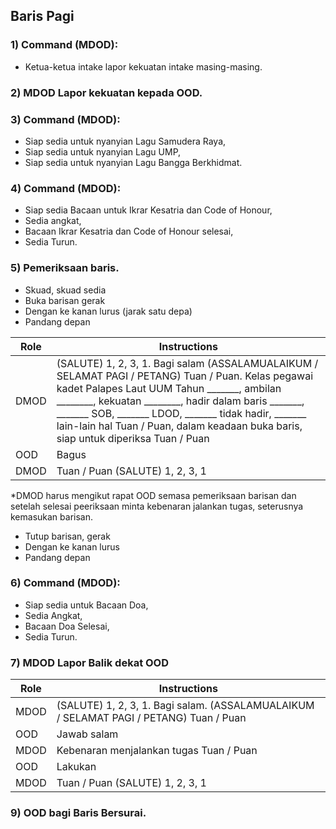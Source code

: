## Baris Pagi

### 1) Command (MDOD): 
   - Ketua-ketua intake lapor kekuatan intake masing-masing.

### 2) MDOD Lapor kekuatan kepada OOD.

### 3) Command (MDOD): 
   - Siap sedia untuk nyanyian Lagu Samudera Raya,
   - Siap sedia untuk nyanyian Lagu UMP,
   - Siap sedia untuk nyanyian Lagu Bangga Berkhidmat.

### 4) Command (MDOD): 
   - Siap sedia Bacaan untuk Ikrar Kesatria dan Code of Honour,
   - Sedia angkat,
   - Bacaan Ikrar Kesatria dan Code of Honour selesai,
   - Sedia Turun.

### 5) Pemeriksaan baris. 

- Skuad, skuad sedia
- Buka barisan gerak
- Dengan ke kanan lurus (jarak satu depa)
- Pandang depan

| Role  | Instructions |
|-------|--------------|
| DMOD    | (SALUTE) 1, 2, 3, 1. Bagi salam (ASSALAMUALAIKUM / SELAMAT PAGI / PETANG) Tuan / Puan. Kelas pegawai kadet Palapes Laut UUM Tahun _______, ambilan ________, kekuatan ________, hadir dalam baris _______, _______ SOB, _______ LDOD, _______ tidak hadir, _______ lain-lain hal Tuan / Puan, dalam keadaan buka baris, siap untuk diperiksa Tuan / Puan |
| OOD  | Bagus |
| DMOD    | Tuan / Puan (SALUTE) 1, 2, 3, 1 |


*DMOD harus mengikut rapat OOD semasa pemeriksaan barisan dan setelah selesai peeriksaan
minta kebenaran jalankan tugas, seterusnya kemasukan barisan.

- Tutup barisan, gerak
- Dengan ke kanan lurus
- Pandang depan

### 6) Command (MDOD): 
   - Siap sedia untuk Bacaan Doa,
   - Sedia Angkat,
   - Bacaan Doa Selesai,
   - Sedia Turun.

### 7) MDOD Lapor Balik dekat OOD

 | Role  | Instructions                                      |
|-------|---------------------------------------------------|
| MDOD    | (SALUTE) 1, 2, 3, 1. Bagi salam. (ASSALAMUALAIKUM / SELAMAT PAGI / PETANG) Tuan / Puan |
| OOD  | Jawab salam                                       |
| MDOD    | Kebenaran menjalankan tugas Tuan / Puan          |
| OOD  | Lakukan                                           |
| MDOD    | Tuan / Puan (SALUTE) 1, 2, 3, 1                   |

### 9) OOD bagi Baris Bersurai.
